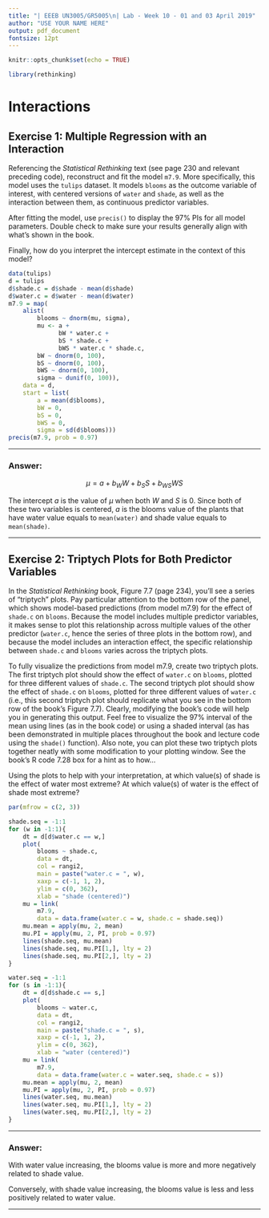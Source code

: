 ---
title: "| EEEB UN3005/GR5005\n| Lab - Week 10 - 01 and 03 April 2019"
author: "USE YOUR NAME HERE"
output: pdf_document
fontsize: 12pt
---

```{r setup, include = FALSE}

knitr::opts_chunk$set(echo = TRUE)

library(rethinking)
```


# Interactions


## Exercise 1: Multiple Regression with an Interaction

Referencing the *Statistical Rethinking* text (see page 230 and relevant preceding code), reconstruct and fit the model `m7.9`. More specifically, this model uses the `tulips` dataset. It models `blooms` as the outcome variable of interest, with centered versions of `water` and `shade`, as well as the interaction between them, as continuous predictor variables.

After fitting the model, use `precis()` to display the 97% PIs for all model parameters. Double check to make sure your results generally align with what's shown in the book.

Finally, how do you interpret the intercept estimate in the context of this model?

```{r}
data(tulips)
d = tulips
d$shade.c = d$shade - mean(d$shade)
d$water.c = d$water - mean(d$water)
m7.9 = map(
    alist(
        blooms ~ dnorm(mu, sigma),
        mu <- a + 
              bW * water.c + 
              bS * shade.c + 
              bWS * water.c * shade.c,
        bW ~ dnorm(0, 100), 
        bS ~ dnorm(0, 100),
        bWS ~ dnorm(0, 100),
        sigma ~ dunif(0, 100)),
    data = d,
    start = list(
        a = mean(d$blooms),
        bW = 0,
        bS = 0,
        bWS = 0,
        sigma = sd(d$blooms)))
precis(m7.9, prob = 0.97)
```

---

### Answer:

$$\mu = a + b_WW + b_SS + b_{WS}WS$$

The intercept $a$ is the value of $\mu$ when both $W\text{ and }S$ is 0. Since both of these two variables is centered, $a$ is the blooms value of the plants that have water value equals to `mean(water)` and shade value equals to `mean(shade)`.

---


## Exercise 2: Triptych Plots for Both Predictor Variables

In the *Statistical Rethinking* book, Figure 7.7 (page 234), you'll see a series of "triptych" plots. Pay particular attention to the bottom row of the panel, which shows model-based predictions (from model m7.9) for the effect of `shade.c` on `blooms`. Because the model includes multiple predictor variables, it makes sense to plot this relationship across multiple values of the other predictor (`water.c`, hence the series of three plots in the bottom row), and because the model includes an interaction effect, the specific relationship between `shade.c` and `blooms` varies across the triptych plots.

To fully visualize the predictions from model m7.9, create two triptych plots. The first triptych plot should show the effect of `water.c` on `blooms`, plotted for three different values of `shade.c`. The second triptych plot should show the effect of `shade.c` on `blooms`, plotted for three different values of `water.c` (i.e., this second triptych plot should replicate what you see in the bottom row of the book's Figure 7.7). Clearly, modifying the book's code will help you in generating this output. Feel free to visualize the 97% interval of the mean using lines (as in the book code) or using a shaded interval (as has been demonstrated in multiple places throughout the book and lecture code using the `shade()` function). Also note, you can plot these two triptych plots together neatly with some modification to your plotting window. See the book's R code 7.28 box for a hint as to how...

Using the plots to help with your interpretation, at which value(s) of shade is the effect of water most extreme? At which value(s) of water is the effect of shade most extreme?
 
```{r, results = 'hide'}
par(mfrow = c(2, 3))

shade.seq = -1:1
for (w in -1:1){
    dt = d[d$water.c == w,]
    plot(
        blooms ~ shade.c, 
        data = dt, 
        col = rangi2,
        main = paste("water.c = ", w),
        xaxp = c(-1, 1, 2),
        ylim = c(0, 362),
        xlab = "shade (centered)")
    mu = link(
        m7.9, 
        data = data.frame(water.c = w, shade.c = shade.seq))
    mu.mean = apply(mu, 2, mean)
    mu.PI = apply(mu, 2, PI, prob = 0.97)
    lines(shade.seq, mu.mean)
    lines(shade.seq, mu.PI[1,], lty = 2)
    lines(shade.seq, mu.PI[2,], lty = 2)
}

water.seq = -1:1
for (s in -1:1){
    dt = d[d$shade.c == s,]
    plot(
        blooms ~ water.c,
        data = dt,
        col = rangi2,
        main = paste("shade.c = ", s),
        xaxp = c(-1, 1, 2),
        ylim = c(0, 362),
        xlab = "water (centered)")
    mu = link(
        m7.9,
        data = data.frame(water.c = water.seq, shade.c = s))
    mu.mean = apply(mu, 2, mean)
    mu.PI = apply(mu, 2, PI, prob = 0.97)
    lines(water.seq, mu.mean)
    lines(water.seq, mu.PI[1,], lty = 2)
    lines(water.seq, mu.PI[2,], lty = 2)
}
```

---

### Answer:

With water value increasing, the blooms value is more and more negatively related to shade value.

Conversely, with shade value increasing, the blooms value is less and less positively related to water value. 

---